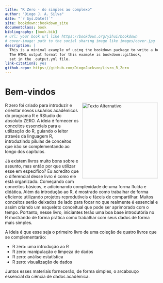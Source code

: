 ```yaml
--- 
title: "R Zero - do simples ao complexo"
author: "Diogo J. A. Silva"
date: "`r Sys.Date()`"
site: bookdown::bookdown_site
documentclass: book
bibliography: [book.bib]
# url: your book url like https://bookdown.org/yihui/bookdown
# cover-image: path to the social sharing image like images/cover.jpg
description: |
  This is a minimal example of using the bookdown package to write a book.
  The HTML output format for this example is bookdown::gitbook,
  set in the _output.yml file.
link-citations: yes
github-repo: https://github.com/DiogoJackson/Livro_R_Zero
---
```


# Bem-vindos

<img src="img/capa_R_zero_intro.png" alt="Texto Alternativo" style="width: 250px; float: right; margin: 0px 0px 10px 10px;">

R zero foi criado para introduzir e orientar novos usuários acadêmicos do programa R e RStudio do absoluto ZERO. A ideia é fornecer os conceitos essenciais para a utilização do R, guiando o leitor através da linguagem R, introduzindo pílulas de conceitos que irão se complementando ao longo dos capítulos.

Já existem livros muito bons sobre o assunto, mas então por que utilizar esse em específico? Eu acredito que o diferencial desse livro é como ele está organizado. Começando com conceitos básicos, e adicionando complexidade de uma forma fluída e didática. Além da introdução ao R, é mostrado como trabalhar de forma eficiente utilizando projetos reprodutíveis e fáceis de compartilhar. Muitos conceitos serão deixados de lado para focar no que realmente é essencial e assim criando um esqueleto conceitual que pode ser aprimorado com o tempo. Portanto, nesse livro, iniciantes terão uma boa base introdutória no R mostrando de forma prática como trabalhar com seus dados de forma mais simples.

A ideia é que esse seja o primeiro livro de uma coleção de quatro livros que se complementarão:

  - R zero: uma introdução ao R
  - R zero: manipulação e limpeza de dados
  - R zero: análise estatística
  - R zero: visualização de dados
  
Juntos esses materiais fornecerão, de forma simples, o arcabouço essencial da ciência de dados acadêmica.
  